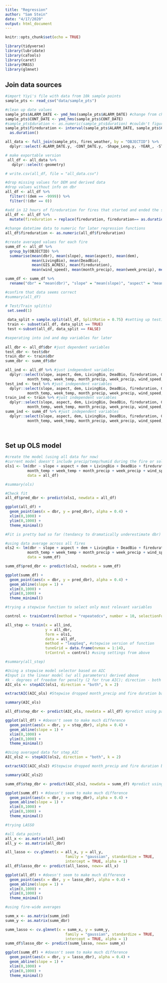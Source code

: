 ```yaml
---
title: "Regression"
author: "Sam Stein"
date: "4/17/2020"
output: html_document
---
```


```r
knitr::opts_chunk$set(echo = TRUE)

library(tidyverse)
library(lubridate)
library(caTools)
library(caret)
library(MASS)
library(glmnet)

```

## Join data sources


```r
#import Yiyi's file with data from 10k sample points
sample_pts <- read_csv("data/sample_pts")

#clean up date values
sample_pts$ALARM_DATE <- ymd_hms(sample_pts$ALARM_DATE) #change from char to date
sample_pts$CONT_DATE <- ymd_hms(sample_pts$CONT_DATE)
#sample_pts$duration <- as.numeric(sample_pts$duration) #couldn't figure out how to extract just first digits of string (maybe a regex?)
sample_pts$fireduration <- interval(sample_pts$ALARM_DATE, sample_pts$CONT_DATE) %>% #coerce duration dates into time values
  as.duration()
```

```r

all_data <- full_join(sample_pts, fires_weather, by = "OBJECTID") %>%
  dplyr::select(-ALARM_DATE.y, -CONT_DATE.y, -Shape_Leng.y, -YEAR_, -STATE) #drop extraneous variables

# make exportable version
 all_df <- all_data %>%
   dplyr::select(-geometry)

# write.csv(all_df, file = "all_data.csv")

#drop missing values for DEM and derived data
#drop values without info on dbr
all_df <- all_df %>%  
  filter(!(dem == -9999)) %>%
  filter(!(dbr == 0)) 

#add in 12 hours of fireduration for fires that started and ended the same day
all_df <- all_df %>%
  mutate(fireduration = replace(fireduration, fireduration== as.duration(0), as.duration(43200)))
 
#change datetime data to numeric for later regression functions
all_df$fireduration <- as.numeric(all_df$fireduration)

#create averaged values for each fire
summ_df <- all_df %>%
  group_by(OBJECTID) %>%
  summarise(mean(dbr), mean(slope), mean(aspect), mean(dem), 
            mean(LivingBio), mean(DeadBio), 
            mean(GIS_ACRES), mean(fireduration), 
            mean(wind_speed), mean(month_precip), mean(week_precip), mean(month_humid), mean(week_humid), mean(week_temp), mean(month_temp))

summ_df <- summ_df %>%
  rename("dbr" = "mean(dbr)", "slope" = "mean(slope)", "aspect" = "mean(aspect)", "dem" = "mean(dem)", "LivingBio" = "mean(LivingBio)", "DeadBio" = "mean(DeadBio)", "GIS_ACRES" = "mean(GIS_ACRES)", "fireduration" = "mean(fireduration)", "wind_speed" = "mean(wind_speed)", "month_precip" = "mean(month_precip)", "week_precip" = "mean(week_precip)", "month_humid" = "mean(month_humid)", "week_humid" = "mean(week_humid)", "week_temp" = "mean(week_temp)", "month_temp" = "mean(month_temp)")

#confirm that data seems correct 
#summary(all_df) 
```


```r

# Test/Train split(s)
 set.seed(1)
 
 data_split = sample.split(all_df, SplitRatio = 0.75) #setting up testing and training split
 train <- subset(all_df, data_split == TRUE)
 test <-subset(all_df, data_split == FALSE)

#seperating into ind and dep variables for later 
 
all_dbr <- all_df$dbr #just dependent variables
test_dbr <- test$dbr
train_dbr <- train$dbr
summ_dbr <- summ_df$dbr

all_ind <- all_df %>% #just independent variables
  dplyr::select(slope, aspect, dem, LivingBio, DeadBio, fireduration, GIS_ACRES, 
          month_temp, week_temp, month_precip, week_precip, wind_speed, month_humid, week_humid)
test_ind <- test %>% #just independent variables
  dplyr::select(slope, aspect, dem, LivingBio, DeadBio, fireduration, GIS_ACRES, 
          month_temp, week_temp, month_precip, week_precip, wind_speed, month_humid, week_humid)
train_ind <- train %>% #just independent variables
  dplyr::select(slope, aspect, dem, LivingBio, DeadBio, fireduration, GIS_ACRES, 
          month_temp, week_temp, month_precip, week_precip, wind_speed, month_humid, week_humid)
summ_ind <- summ_df %>% #just independent variables
  dplyr::select(slope, aspect, dem, LivingBio, DeadBio, fireduration, GIS_ACRES, 
          month_temp, week_temp, month_precip, week_precip, wind_speed, month_humid, week_humid)
 
 
```

## Set up OLS model

```r

#create the model (using all data for now)
#current model doesn't include precip/temp/humid during the fire or solar radiation data
ols1 <- lm(dbr ~ slope + aspect + dem + LivingBio + DeadBio + fireduration + GIS_ACRES + 
          month_temp + week_temp + month_precip + week_precip + wind_speed + month_humid + week_humid, 
          data = all_df)

#summary(ols)

#Check fit 
all_df$pred_dbr <- predict(ols1, newdata = all_df)

ggplot(all_df) +
  geom_point(aes(x = dbr, y = pred_dbr), alpha = 0.4) +
  xlim(0,1000) +
  ylim(0,1000) +
  theme_minimal()

#Fit is pretty bad so far (tendancy to dramatically underestimate dbr)

#using data average across all fires
ols2 <- lm(dbr ~ slope + aspect + dem + LivingBio + DeadBio + fireduration + GIS_ACRES + 
          month_temp + week_temp + month_precip + week_precip + wind_speed + month_humid + week_humid, 
          data = summ_df)

summ_df$pred_dbr <- predict(ols2, newdata = summ_df)

ggplot(summ_df) +
  geom_point(aes(x = dbr, y = pred_dbr), alpha = 0.4) +
  geom_abline(slope = 1) +
  xlim(0,1000) +
  ylim(0,1000) +
  theme_minimal()

```

```r
#trying a stepwise function to select only most relevant variables

control <- trainControl(method = "repeatedcv", number = 10, selectionFunction = "best") #this controls the settings for the model selection (10-fold cross validation currently)

all_step <- train(x = all_ind, 
                  y = all_dbr, 
                  form = ols1, 
                  data = all_df,
                  method = "leapSeq", #stepwise version of function
                  tuneGrid = data.frame(nvmax = 1:14),
                  trControl = control) #using settings from above

#summary(all_step)

#Using a stepwise model selector based on AIC 
#Input is the linear model (w/ all parameters) derived above 
#k - degrees of freedom for penalty (2 for true AIC); direction - both (try adding and substracting terms)
AIC_ols <- stepAIC(ols1, direction = "both", k = 2)

extractAIC(AIC_ols) #Stepwise dropped month_precip and fire duration based on fit; not sure if we should trust this??

summary(AIC_ols)

all_df$step_dbr <- predict(AIC_ols, newdata = all_df) #predict using pared down model

ggplot(all_df) + #doesn't seem to make much difference
  geom_point(aes(x = dbr, y = step_dbr), alpha = 0.4) +
  geom_abline(slope = 1) +
  xlim(0,1000) +
  ylim(0,1000) +
  theme_minimal()

#Using averaged data for step_AIC
AIC_ols2 <- stepAIC(ols2, direction = "both", k = 2)

extractAIC(AIC_ols2) #Stepwise dropped month_precip and fire duration based on fit; not sure if we should trust this??

summary(AIC_ols2)

summ_df$step_dbr <- predict(AIC_ols2, newdata = summ_df) #predict using pared down model

ggplot(summ_df) + #doesn't seem to make much difference
  geom_point(aes(x = dbr, y = step_dbr), alpha = 0.4) +
  geom_abline(slope = 1) +
  xlim(0,1000) +
  ylim(0,1000) +
  theme_minimal()


```

```r
#trying LASSO

#all data points
all_x <- as.matrix(all_ind)
all_y <- as.matrix(all_dbr)

all_lasso <- cv.glmnet(x = all_x, y = all_y, 
                           family = "gaussian", standardize = TRUE, 
                           intercept = TRUE, alpha = 1)
all_df$lasso_dbr <- predict(all_lasso, newx= all_x) 

ggplot(all_df) + #doesn't seem to make much difference
  geom_point(aes(x = dbr, y = lasso_dbr), alpha = 0.4) +
  geom_abline(slope = 1) +
  xlim(0,1000) +
  ylim(0,1000) +
  theme_minimal()

#using fire-wide averages

summ_x <- as.matrix(summ_ind)
summ_y <- as.matrix(summ_dbr)

summ_lasso <- cv.glmnet(x = summ_x, y = summ_y, 
                           family = "gaussian", standardize = TRUE, 
                           intercept = TRUE, alpha = 1)
summ_df$lasso_dbr <- predict(summ_lasso, newx= summ_x) 

ggplot(summ_df) + #doesn't seem to make much difference
  geom_point(aes(x = dbr, y = lasso_dbr), alpha = 0.4) +
  geom_abline(slope = 1) +
  xlim(0,1000) +
  ylim(0,1000) +
  theme_minimal()

```


